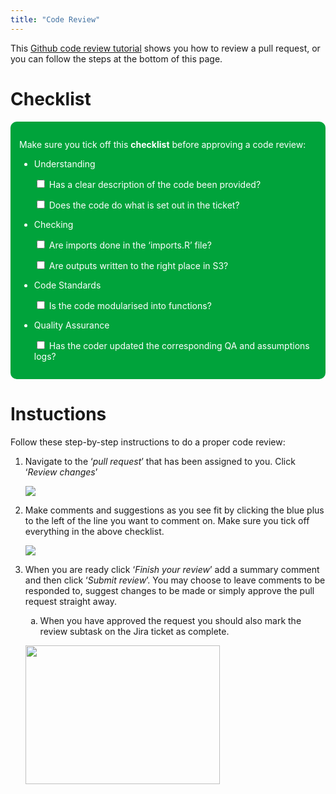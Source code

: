 ```yaml
---
title: "Code Review"
---
```


This [Github code review tutorial](https://www.youtube.com/watch?v=lSnbOtw4izI) shows you how to review a pull request, or you can follow the steps at the bottom of this page.

#   Checklist

<div style="background-color: #00a33b;
            color: white;
            padding: 1em;
            border-radius: 10px;">

Make sure you tick off this **checklist** before approving a code review:

-   Understanding

    <input type="checkbox"> Has a clear description of the code been provided?

    <input type="checkbox"> Does the code do what is set out in the ticket?

-   Checking

    <input type="checkbox"> Are imports done in the 'imports.R' file?

    <input type="checkbox"> Are outputs written to the right place in S3?

-   Code Standards

    <input type="checkbox"> Is the code modularised into functions?

-   Quality Assurance

    <input type="checkbox"> Has the coder updated the corresponding QA and assumptions logs?
    
</div>

#   Instuctions

Follow these step-by-step instructions to do a proper code review:

1.  Navigate to the '*pull request*' that has been assigned to you. Click '*Review changes*'

    ![](~/module_b_team_pages/assets/review_changes_button.png)

2.  Make comments and suggestions as you see fit by clicking the blue plus to the left of the line you want to comment on. Make sure you tick off everything in the above checklist.

    ![](~/module_b_team_pages/assets/add_comment_button.png)

3.  When you are ready click '*Finish your review*' add a summary comment and then click '*Submit review*'. You may choose to leave comments to be responded to, suggest changes to be made or simply approve the pull request straight away.

    a.  When you have approved the request you should also mark the review subtask on the Jira ticket as complete.

    <img src="~/module_b_team_pages/assets/finish_review.png" width="311" height="222"/>
